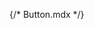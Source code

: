 {/* Button.mdx */}
 
 


<Title  /> 

<Subtitle />

## Color

<Canvas of={ButtonStories.Primary} withToolbar layout='centered'/>

## Sizes

For larger or smaller buttons, use the `size` prop.

<Canvas of={ButtonStories.Sizes} withToolbar layout='centered' />

## Buttons with icons and badge

<Canvas of={ButtonStories.WithIconsAndBadge} withToolbar layout='centered' />

## Loading, active and disabled buttons

<Canvas of={ButtonStories.OtherStates} withToolbar layout='centered' />

## Other button types

To change button type, use the `buttonType` prop. With button type `sidebar` you can use `sidebarType` prop to change the arrows and labels direction.

<Canvas of={ButtonStories.SideBar} withToolbar layout='centered' />

## API

<ArgTypes sort='alpha' />

<ForwardRefNote />
